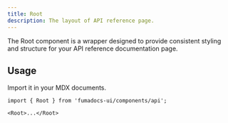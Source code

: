 ```yaml
---
title: Root
description: The layout of API reference page.
---
```


The Root component is a wrapper designed to provide consistent styling and structure for your API reference documentation page.

## Usage

Import it in your MDX documents.

```mdx title="tickets.mdx"
import { Root } from 'fumadocs-ui/components/api';

<Root>...</Root>
```
